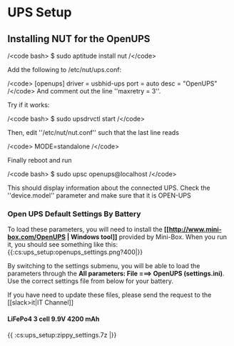# UPS Setup

## Installing NUT for the OpenUPS

/\<code bash\>
$ sudo aptitude install nut
/\</code\>

Add the following to /etc/nut/ups.conf:

/\<code\>
[openups]
    driver = usbhid-ups
    port = auto
    desc = "OpenUPS"
/\</code\>
And comment out the line ''maxretry = 3''.

Try if it works:

/\<code bash\>
$ sudo upsdrvctl start
/\</code\>

Then, edit ''/etc/nut/nut.conf'' such that the last line reads

/\<code\>
MODE=standalone
/\</code\>

Finally reboot and run

/\<code bash\>
$ sudo upsc openups@localhost
/\</code\>

This should display information about the connected UPS. Check the ''device.model'' parameter and make sure that it is OPEN-UPS

### Open UPS Default Settings By Battery

To load these parameters, you will need to install the **[[http://www.mini-box.com/OpenUPS | Windows tool]]** provided by Mini-Box. When you run it, you should see something like this:
\{\{:cs:ups_setup:openups_settings.png?400|\}\}

By switching to the settings submenu, you will be able to load the parameters through the **All parameters: File ===\> OpenUPS (settings.ini)**. Use the correct settings file from below for your battery.

If you have need to update these files, please send the request to the [[slack\>it|IT Channel]]

#### LiFePo4 3 cell 9.9V 4200 mAh

\{\{ :cs:ups_setup:zippy_settings.7z |\}\}